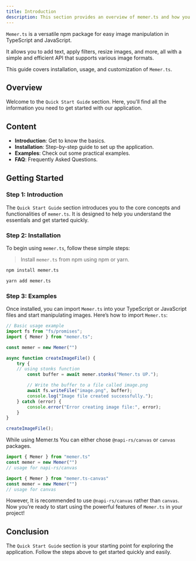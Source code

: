 ```yaml
---
title: Introduction
description: This section provides an overview of memer.ts and how you can use it.
---
```


`Memer.ts` is a versatile npm package for easy image manipulation in TypeScript and JavaScript. 

It allows you to add text, apply filters, resize images, and more, all with a simple and efficient API that supports various image formats. 

This guide covers installation, usage, and customization of `Memer.ts`.

## Overview

Welcome to the `Quick Start Guide` section. Here, you'll find all the information you need to get started with our application.

## Content

- **Introduction**: Get to know the basics.
- **Installation**: Step-by-step guide to set up the application.
- **Examples**: Check out some practical examples.
- **FAQ**: Frequently Asked Questions.

## Getting Started

### Step 1: Introduction

The `Quick Start Guide` section introduces you to the core concepts and functionalities of `memer.ts`. It is designed to help you understand the essentials and get started quickly.

### Step 2: Installation

To begin using `memer.ts`, follow these simple steps: 
> Install `memer.ts` from npm using npm or yarn.

```bash
npm install memer.ts
```

```bash
yarn add memer.ts
```

### Step 3: Examples

Once installed, you can import `Memer.ts` into your TypeScript or JavaScript files and start manipulating images.
Here’s how to import `Memer.ts`:



```typescript showLineNumbers {10}
// Basic usage example
import fs from "fs/promises";
import { Memer } from "memer.ts";

const memer = new Memer("")

async function createImageFile() {
	try {
    // using stonks function
		const buffer = await memer.stonks("Memer.ts UP.");

		// Write the buffer to a file called image.png
		await fs.writeFile("image.png", buffer);
		console.log("Image file created successfully.");
	} catch (error) {
		console.error("Error creating image file:", error);
	}
}

createImageFile();
```

While using Memer.ts You can either chose `@napi-rs/canvas` or `canvas` packages. 
```typescript showLineNumbers {1}
import { Memer } from "memer.ts" 
const memer = new Memer("")
// usage for napi-rs/canvas
```

```typescript showLineNumbers {1}
import { Memer } from "memer.ts-canvas" 
const memer = new Memer("")
// usage for canvas
```
However, It is recommended to use `@napi-rs/canvas` rather than `canvas`.
Now you’re ready to start using the powerful features of `Memer.ts` in your project!


## Conclusion

The `Quick Start Guide` section is your starting point for exploring the application. Follow the steps above to get started quickly and easily.
